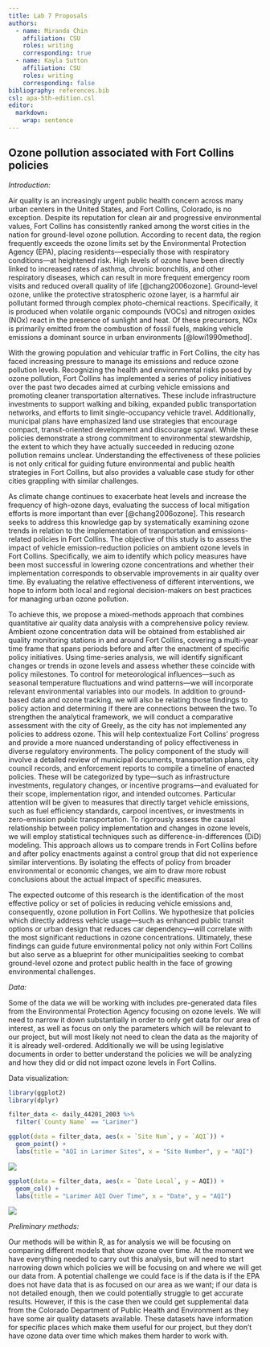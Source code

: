 ```yaml
---
title: Lab 7 Proposals
authors:
  - name: Miranda Chin
    affiliation: CSU
    roles: writing
    corresponding: true
  - name: Kayla Sutton
    affiliation: CSU
    roles: writing
    corresponding: false
bibliography: references.bib
csl: apa-5th-edition.csl
editor: 
  markdown: 
    wrap: sentence
---
```


## Ozone pollution associated with Fort Collins policies

*Introduction:*

Air quality is an increasingly urgent public health concern across many urban centers in the United States, and Fort Collins, Colorado, is no exception.
Despite its reputation for clean air and progressive environmental values, Fort Collins has consistently ranked among the worst cities in the nation for ground-level ozone pollution.
According to recent data, the region frequently exceeds the ozone limits set by the Environmental Protection Agency (EPA), placing residents—especially those with respiratory conditions—at heightened risk.
High levels of ozone have been directly linked to increased rates of asthma, chronic bronchitis, and other respiratory diseases, which can result in more frequent emergency room visits and reduced overall quality of life [@chang2006ozone].
Ground-level ozone, unlike the protective stratospheric ozone layer, is a harmful air pollutant formed through complex photo-chemical reactions.
Specifically, it is produced when volatile organic compounds (VOCs) and nitrogen oxides (NOx) react in the presence of sunlight and heat.
Of these precursors, NOx is primarily emitted from the combustion of fossil fuels, making vehicle emissions a dominant source in urban environments [@lowi1990method].

With the growing population and vehicular traffic in Fort Collins, the city has faced increasing pressure to manage its emissions and reduce ozone pollution levels.
Recognizing the health and environmental risks posed by ozone pollution, Fort Collins has implemented a series of policy initiatives over the past two decades aimed at curbing vehicle emissions and promoting cleaner transportation alternatives.
These include infrastructure investments to support walking and biking, expanded public transportation networks, and efforts to limit single-occupancy vehicle travel.
Additionally, municipal plans have emphasized land use strategies that encourage compact, transit-oriented development and discourage sprawl.
While these policies demonstrate a strong commitment to environmental stewardship, the extent to which they have actually succeeded in reducing ozone pollution remains unclear.
Understanding the effectiveness of these policies is not only critical for guiding future environmental and public health strategies in Fort Collins, but also provides a valuable case study for other cities grappling with similar challenges.

As climate change continues to exacerbate heat levels and increase the frequency of high-ozone days, evaluating the success of local mitigation efforts is more important than ever [@chang2006ozone].
This research seeks to address this knowledge gap by systematically examining ozone trends in relation to the implementation of transportation and emissions-related policies in Fort Collins.
The objective of this study is to assess the impact of vehicle emission-reduction policies on ambient ozone levels in Fort Collins.
Specifically, we aim to identify which policy measures have been most successful in lowering ozone concentrations and whether their implementation corresponds to observable improvements in air quality over time.
By evaluating the relative effectiveness of different interventions, we hope to inform both local and regional decision-makers on best practices for managing urban ozone pollution.

To achieve this, we propose a mixed-methods approach that combines quantitative air quality data analysis with a comprehensive policy review.
Ambient ozone concentration data will be obtained from established air quality monitoring stations in and around Fort Collins, covering a multi-year time frame that spans periods before and after the enactment of specific policy initiatives.
Using time-series analysis, we will identify significant changes or trends in ozone levels and assess whether these coincide with policy milestones.
To control for meteorological influences—such as seasonal temperature fluctuations and wind patterns—we will incorporate relevant environmental variables into our models.
In addition to ground-based data and ozone tracking, we will also be relating those findings to policy action and determining if there are connections between the two.
To strengthen the analytical framework, we will conduct a comparative assessment with the city of Greely, as the city has not implemented any policies to address ozone.
This will help contextualize Fort Collins’ progress and provide a more nuanced understanding of policy effectiveness in diverse regulatory environments.
The policy component of the study will involve a detailed review of municipal documents, transportation plans, city council records, and enforcement reports to compile a timeline of enacted policies.
These will be categorized by type—such as infrastructure investments, regulatory changes, or incentive programs—and evaluated for their scope, implementation rigor, and intended outcomes.
Particular attention will be given to measures that directly target vehicle emissions, such as fuel efficiency standards, carpool incentives, or investments in zero-emission public transportation.
To rigorously assess the causal relationship between policy implementation and changes in ozone levels, we will employ statistical techniques such as difference-in-differences (DiD) modeling.
This approach allows us to compare trends in Fort Collins before and after policy enactments against a control group that did not experience similar interventions.
By isolating the effects of policy from broader environmental or economic changes, we aim to draw more robust conclusions about the actual impact of specific measures.

The expected outcome of this research is the identification of the most effective policy or set of policies in reducing vehicle emissions and, consequently, ozone pollution in Fort Collins.
We hypothesize that policies which directly address vehicle usage—such as enhanced public transit options or urban design that reduces car dependency—will correlate with the most significant reductions in ozone concentrations.
Ultimately, these findings can guide future environmental policy not only within Fort Collins but also serve as a blueprint for other municipalities seeking to combat ground-level ozone and protect public health in the face of growing environmental challenges.

*Data:*

Some of the data we will be working with includes pre-generated data files from the Environmental Protection Agency focusing on ozone levels.
We will need to narrow it down substantially in order to only get data for our area of interest, as well as focus on only the parameters which will be relevant to our project, but will most likely not need to clean the data as the majority of it is already well-ordered.
Additionally we will be using legislative documents in order to better understand the policies we will be analyzing and how they did or did not impact ozone levels in Fort Collins.

Data visualization:

```r
library(ggplot2)
library(dplyr)

filter_data <- daily_44201_2003 %>% 
  filter(`County Name` == "Larimer")

ggplot(data = filter_data, aes(x = `Site Num`, y = `AQI`)) +
  geom_point() +
  labs(title = "AQI in Larimer Sites", x = "Site Number", y = "AQI")
```

![](images/aqi_sites.png)

```r
ggplot(data = filter_data, aes(x = `Date Local`, y = AQI)) +
  geom_col() +
  labs(title = "Larimer AQI Over Time", x = "Date", y = "AQI")
```

![](images/aqi_time.png)

*Preliminary methods:*

Our methods will be within R, as for analysis we will be focusing on comparing different models that show ozone over time.
At the moment we have everything needed to carry out this analysis, but will need to start narrowing down which policies we will be focusing on and where we will get our data from.
A potential challenge we could face is if the data is if the EPA does not have data that is as focused on our area as we want; if our data is not detailed enough, then we could potentially struggle to get accurate results.
However, if this is the case then we could get supplemental data from the Colorado Department of Public Health and Environment as they have some air quality datasets available.
These datasets have information for specific places which make them useful for our project, but they don't have ozone data over time which makes them harder to work with.
